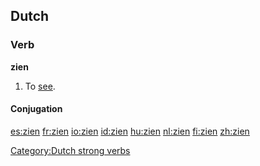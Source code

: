 ==Dutch==

===Verb===
'''zien'''
# To [[see]].

====Conjugation====
{{nl-verb|zie|ziet|zag|zagen|hebben|gezien|zie}}
[[Category:Dutch strong verbs]]

[[es:zien]]
[[fr:zien]]
[[io:zien]]
[[id:zien]]
[[hu:zien]]
[[nl:zien]]
[[fi:zien]]
[[zh:zien]]